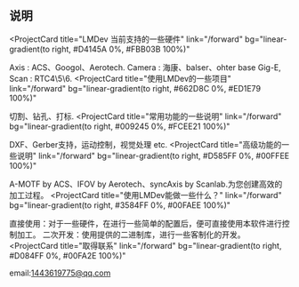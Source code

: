 ## 说明

<ProjectCard
  title="LMDev 当前支持的一些硬件"
  link="/forward"
  bg="linear-gradient(to right, #D4145A 0%, #FBB03B 100%)"
>
  Axis : ACS、Googol、Aerotech.
  Camera : 海康、balser、ohter base Gig-E,
  Scan : RTC4\5\6.
</ProjectCard>
<ProjectCard
  title="使用LMDev的一些项目"
  link="/forward"
  bg="linear-gradient(to right, #662D8C 0%, #ED1E79 100%)"
>
  切割、钻孔、打标.
</ProjectCard>
<ProjectCard
  title="常用功能的一些说明"
  link="/forward"
  bg="linear-gradient(to right, #009245 0%, #FCEE21 100%)"
>
  DXF、Gerber支持，运动控制，视觉处理 etc.
</ProjectCard>
<ProjectCard
  title="高级功能的一些说明"
  link="/forward"
  bg="linear-gradient(to right, #D585FF 0%, #00FFEE 100%)"
>
  A-MOTF by ACS、IFOV by Aerotech、syncAxis by Scanlab.为您创建高效的加工过程。
</ProjectCard>
<ProjectCard
  title="使用LMDev能做一些什么？"
  link="/forward"
  bg="linear-gradient(to right, #3584FF 0%, #00FAEE 100%)"
>
  直接使用：对于一些硬件，在进行一些简单的配置后，便可直接使用本软件进行控制加工。
  二次开发：使用提供的二进制库，进行一些客制化的开发。
</ProjectCard>
<ProjectCard
  title="取得联系"
  link="/forward"
  bg="linear-gradient(to right, #D084FF 0%, #00FA2E 100%)"
>
  email:<email>1443619775@qq.com</email>
</ProjectCard>
